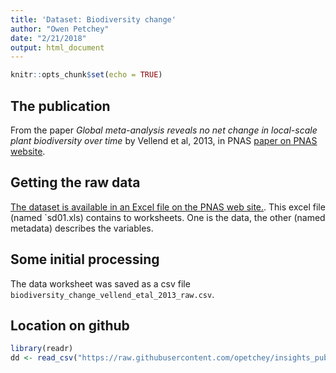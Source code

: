 ```yaml
---
title: 'Dataset: Biodiversity change'
author: "Owen Petchey"
date: "2/21/2018"
output: html_document
---
```


```r
knitr::opts_chunk$set(echo = TRUE)
```

## The publication

From the paper *Global meta-analysis reveals no net change in local-scale plant biodiversity over time* by Vellend et al, 2013, in PNAS [paper on PNAS website](http://www.pnas.org/content/110/48/19456).

## Getting the raw data

[The dataset is available in an Excel file on the PNAS web site.](http://www.pnas.org/content/110/48/19456/tab-figures-data). This excel file (named `sd01.xls) contains to worksheets. One is the data, the other (named metadata) describes the variables.

## Some initial processing

The data worksheet was saved as a csv file `biodiversity_change_vellend_etal_2013_raw.csv`.

## Location on github



```r
library(readr)
dd <- read_csv("https://raw.githubusercontent.com/opetchey/insights_public_resources/master/datasets/biodiversity_change_vellend_etal_2013_raw.csv?token=ADEO-h8ObVCL8lx_OMjP19m4HoLVWf-lks5alq-iwA%3D%3D")
```

